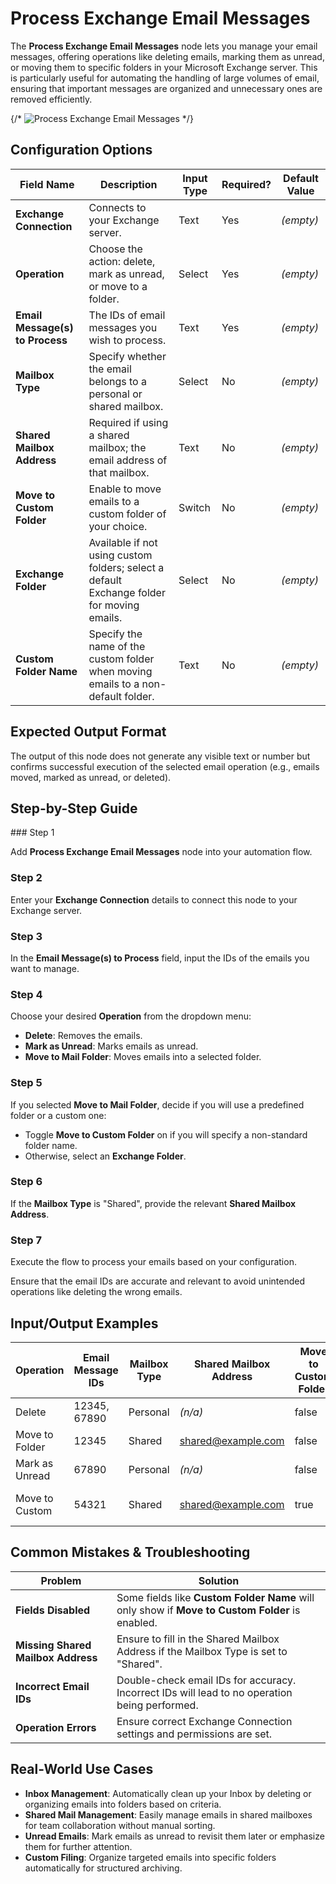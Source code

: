 
# Process Exchange Email Messages

The **Process Exchange Email Messages** node lets you manage your email messages, offering operations like deleting emails, marking them as unread, or moving them to specific folders in your Microsoft Exchange server. This is particularly useful for automating the handling of large volumes of email, ensuring that important messages are organized and unnecessary ones are removed efficiently.

{/* ![Process Exchange Email Messages](./process-exchange-email-messages.png) */}

## Configuration Options

| Field Name                      | Description                                                                                | Input Type | Required? | Default Value |
| ------------------------------- | ------------------------------------------------------------------------------------------ | ---------- | --------- | ------------- |
| **Exchange Connection**         | Connects to your Exchange server.                                                          | Text       | Yes       | _(empty)_     |
| **Operation**                   | Choose the action: delete, mark as unread, or move to a folder.                            | Select     | Yes       | _(empty)_     |
| **Email Message(s) to Process** | The IDs of email messages you wish to process.                                             | Text       | Yes       | _(empty)_     |
| **Mailbox Type**                | Specify whether the email belongs to a personal or shared mailbox.                         | Select     | No        | _(empty)_     |
| **Shared Mailbox Address**      | Required if using a shared mailbox; the email address of that mailbox.                     | Text       | No        | _(empty)_     |
| **Move to Custom Folder**       | Enable to move emails to a custom folder of your choice.                                   | Switch     | No        | _(empty)_     |
| **Exchange Folder**             | Available if not using custom folders; select a default Exchange folder for moving emails. | Select     | No        | _(empty)_     |
| **Custom Folder Name**          | Specify the name of the custom folder when moving emails to a non-default folder.          | Text       | No        | _(empty)_     |

## Expected Output Format

The output of this node does not generate any visible text or number but confirms successful execution of the selected email operation (e.g., emails moved, marked as unread, or deleted).

## Step-by-Step Guide

<Steps>
### Step 1

Add **Process Exchange Email Messages** node into your automation flow.

### Step 2

Enter your **Exchange Connection** details to connect this node to your Exchange server.

### Step 3

In the **Email Message(s) to Process** field, input the IDs of the emails you want to manage.

### Step 4

Choose your desired **Operation** from the dropdown menu:

- **Delete**: Removes the emails.
- **Mark as Unread**: Marks emails as unread.
- **Move to Mail Folder**: Moves emails into a selected folder.

### Step 5

If you selected **Move to Mail Folder**, decide if you will use a predefined folder or a custom one:

- Toggle **Move to Custom Folder** on if you will specify a non-standard folder name.
- Otherwise, select an **Exchange Folder**.

### Step 6

If the **Mailbox Type** is "Shared", provide the relevant **Shared Mailbox Address**.

### Step 7

Execute the flow to process your emails based on your configuration.

</Steps>

<Callout type="info" title="Tip">
  Ensure that the email IDs are accurate and relevant to avoid unintended
  operations like deleting the wrong emails.
</Callout>

## Input/Output Examples

| Operation      | Email Message IDs | Mailbox Type | Shared Mailbox Address | Move to Custom Folder | Exchange Folder | Custom Folder Name | Result                      |
| -------------- | ----------------- | ------------ | ---------------------- | --------------------- | --------------- | ------------------ | --------------------------- |
| Delete         | 12345, 67890      | Personal     | _(n/a)_                | false                 | _(n/a)_         | _(n/a)_            | Emails deleted              |
| Move to Folder | 12345             | Shared       | shared@example.com     | false                 | Inbox           | _(n/a)_            | Email moved to Inbox        |
| Mark as Unread | 67890             | Personal     | _(n/a)_                | false                 | _(n/a)_         | _(n/a)_            | Email marked as unread      |
| Move to Custom | 54321             | Shared       | shared@example.com     | true                  | _(n/a)_         | CustomFolder       | Email moved to CustomFolder |

## Common Mistakes & Troubleshooting

| Problem                            | Solution                                                                                        |
| ---------------------------------- | ----------------------------------------------------------------------------------------------- |
| **Fields Disabled**                | Some fields like **Custom Folder Name** will only show if **Move to Custom Folder** is enabled. |
| **Missing Shared Mailbox Address** | Ensure to fill in the Shared Mailbox Address if the Mailbox Type is set to "Shared".            |
| **Incorrect Email IDs**            | Double-check email IDs for accuracy. Incorrect IDs will lead to no operation being performed.   |
| **Operation Errors**               | Ensure correct Exchange Connection settings and permissions are set.                            |

## Real-World Use Cases

- **Inbox Management**: Automatically clean up your Inbox by deleting or organizing emails into folders based on criteria.
- **Shared Mail Management**: Easily manage emails in shared mailboxes for team collaboration without manual sorting.
- **Unread Emails**: Mark emails as unread to revisit them later or emphasize them for further attention.
- **Custom Filing**: Organize targeted emails into specific folders automatically for structured archiving.
